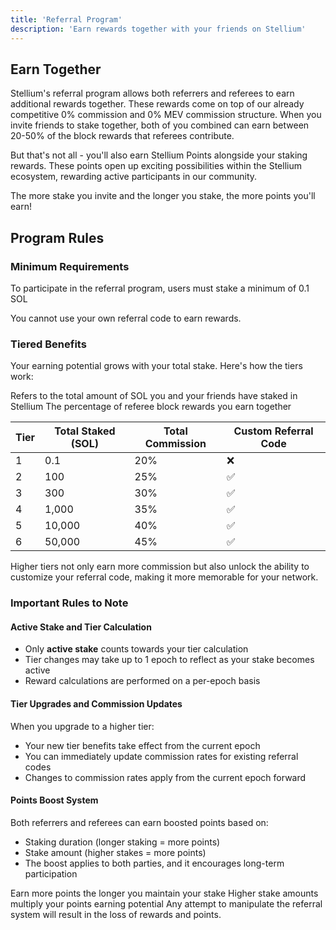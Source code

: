 ```yaml
---
title: 'Referral Program'
description: 'Earn rewards together with your friends on Stellium'
---
```


## Earn Together

Stellium's referral program allows both referrers and referees to earn additional rewards together. These rewards come on top of our already competitive 0% commission and 0% MEV commission structure. When you invite friends to stake together, both of you combined can earn between 20-50% of the block rewards that referees contribute.

But that's not all - you'll also earn Stellium Points alongside your staking rewards. These points open up exciting possibilities within the Stellium ecosystem, rewarding active participants in our community.

<Tip>
The more stake you invite and the longer you stake, the more points you'll earn!
</Tip>

## Program Rules

### Minimum Requirements

To participate in the referral program, users must stake a minimum of 0.1 SOL

<Warning>
You cannot use your own referral code to earn rewards.
</Warning>

### Tiered Benefits

Your earning potential grows with your total stake. Here's how the tiers work:

<CardGroup cols={2}>
  <Card title="Total Staked" icon="coins">
    Refers to the total amount of SOL you and your friends have staked in Stellium
  </Card>
  <Card title="Total Commission" icon="percent">
    The percentage of referee block rewards you earn together
  </Card>
</CardGroup>

| Tier | Total Staked (SOL) | Total Commission | Custom Referral Code |
|------|-------------------|------------|---------------------|
| 1    | 0.1              | 20%        | ❌                  |
| 2    | 100              | 25%        | ✅                  |
| 3    | 300              | 30%        | ✅                  |
| 4    | 1,000            | 35%        | ✅                  |
| 5    | 10,000            | 40%        | ✅                  |
| 6    | 50,000           | 45%        | ✅                  |

<Note>
Higher tiers not only earn more commission but also unlock the ability to customize your referral code, making it more memorable for your network.
</Note>

### Important Rules to Note

#### Active Stake and Tier Calculation
- Only **active stake** counts towards your tier calculation
- Tier changes may take up to 1 epoch to reflect as your stake becomes active
- Reward calculations are performed on a per-epoch basis

#### Tier Upgrades and Commission Updates

When you upgrade to a higher tier:
- Your new tier benefits take effect from the current epoch
- You can immediately update commission rates for existing referral codes
- Changes to commission rates apply from the current epoch forward

#### Points Boost System
Both referrers and referees can earn boosted points based on:
- Staking duration (longer staking = more points)
- Stake amount (higher stakes = more points)
- The boost applies to both parties, and it encourages long-term participation

<CardGroup cols={2}>
  <Card title="Duration" icon="clock">
    Earn more points the longer you maintain your stake
  </Card>
  <Card title="Amount" icon="chart-line">
    Higher stake amounts multiply your points earning potential
  </Card>
</CardGroup> 


<Warning>
Any attempt to manipulate the referral system will result in the loss of rewards and points.
</Warning>